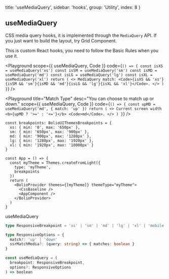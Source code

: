 
  title: 'useMediaQuery',
  sidebar: 'hooks',
  group: 'Utility',
  index: 8
}

## useMediaQuery

CSS media query hooks, it is implemented through the `MediaQuery` API.
If you just want to build the layout, try <NextLink href="/components/grid"><Link color>Grid Component</Link></NextLink>.

This is custom React hooks, you need to follow the <Link target="_blank" color href="https://reactjs.org/docs/hooks-rules.html">Basic Rules</Link> when you use it.

<Playground
  scope={{ useMediaQuery, Code }}
  code={`
() => {
  const isXS = useMediaQuery('xs')
  const isSM = useMediaQuery('sm')
  const isMD = useMediaQuery('md')
  const isLG = useMediaQuery('lg')
  const isXL = useMediaQuery('xl')
  return (
    <>
      MediaQuery match: <Code>{isXS && 'xs'}{isSM && 'sm'}{isMD && 'md'}{isLG && 'lg'}{isXL && 'xl'}</Code>.
    </>
  )
}
`}
/>

<Playground
  title="Match Type"
  desc="You can choose to match up or down."
  scope={{ useMediaQuery, Code }}
  code={`
() => {
  const upMD = useMediaQuery('md', { match: 'up' })
  return (
    <>
      Current screen width <b>{upMD ? '>=' : '<='}</b> <Code>md</Code>.
    </>
  )
}
`}
/>

<PlaygroundTitle
  title="custom breakpoints"
  desc="Override the default breakpoints of the `@bolio-ui/core`."
/>

```tsx
const breakpoints: BolioUIThemesBreakpoints = {
  xs: { min: '0', max: '650px' },
  sm: { min: '650px', max: '900px' },
  md: { min: '900px', max: '1280px' },
  lg: { min: '1280px', max: '1920px' },
  xl: { min: '1920px', max: '10000px' }
}

const App = () => {
  const myTheme = Themes.createFromLight({
    type: 'myTheme',
    breakpoints
  })
  return (
    <BolioProvider themes={[myTheme]} themeType="myTheme">
      <CssBaseline />
      <AppComponent />
    </BolioProvider>
  )
}
```

<Attributes edit="/pages/hooks/use-media-query.mdx">
<Attributes.Title>useMediaQuery</Attributes.Title>

```ts
type ResponsiveBreakpoint = 'xs' | 'sm' | 'md' | 'lg' | 'xl' | 'mobile'

type ResponsiveOptions = {
  match?: 'up' | 'down'
  ssrMatchMedia?: (query: string) => { matches: boolean }
}

const useMediaQuery = (
  breakpoint: ResponsiveBreakpoint,
  options?: ResponsiveOptions
) => boolean
```

</Attributes>

